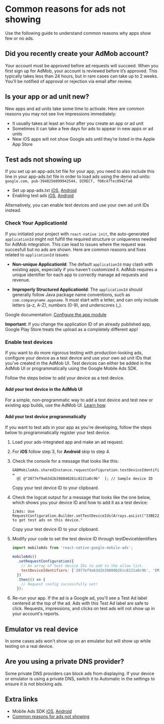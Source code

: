# Common reasons for ads not showing

Use the following guide to understand common reasons why apps show few or no ads.

## Did you recently create your AdMob account?

Your account must be approved before ad requests will succeed.
When you first sign up for AdMob, your account is reviewed before it’s approved.
This typically takes less than 24 hours, but in rare cases can take up to 2 weeks.
You'll be notified of approval or rejection via email after review.

## Is your app or ad unit new?

New apps and ad units take some time to activate.
Here are common reasons you may not see live impressions immediately:

- It usually takes at least an hour after you create an app or ad unit
- Sometimes it can take a few days for ads to appear in new apps or ad units
- New iOS apps will not show Google ads until they’re listed in the Apple App Store

## Test ads not showing up

If you set up an app-ads.txt file for your app, you need to also include this line in your app-ads.txt file in order to load ads using the demo ad units:
`google.com, pub-3940256099942544, DIRECT, f08c47fec0942fa0`

- Set up app-ads.txt [iOS](https://developers.google.com/admob/ios/app-ads), [Android](https://developers.google.com/admob/android/app-ads)
- Enabling test ads [iOS](https://developers.google.com/admob/ios/test-ads), [Android](https://developers.google.com/admob/android/test-ads)

Alternatively, you can enable test devices and use your own ad unit IDs instead.

### Check Your ApplicationId

If you initiated your project with `react-native init`, the auto-generated `applicationId` might not fulfill the required structure or uniqueness needed for AdMob integration. This can lead to issues where the request was succesfull but no ads are shown. Here are common reasons and fixes related to `applicationId` issues:

- **Non-unique ApplicationId**: The default `applicationId` may clash with existing apps, especially if you haven't customized it. AdMob requires a unique identifier for each app to correctly manage ad requests and revenue.

- **Improperly Structured ApplicationId**: The `applicationId` should generally follow Java package name conventions, such as `com.companyname.appname`. It must start with a letter, and can only include letters (a-z, A-Z), numbers (0-9), and underscores (_). 

Google documentation: [Configure the app module](https://developer.android.com/build/configure-app-module?hl=de)

**Important**:  If you change the application ID of an already published app, Google Play Store treats the upload as a completely different app!


### Enable test devices

If you want to do more rigorous testing with production-looking ads, configure your device as a test device and use your own ad unit IDs that you've created in the AdMob UI.
Test devices can either be added in the AdMob UI or programmatically using the Google Mobile Ads SDK.

Follow the steps below to add your device as a test device.

#### Add your test device in the AdMob UI

For a simple, non-programmatic way to add a test device and test new or existing app builds, use the AdMob UI.
[Learn how](https://support.google.com/admob/answer/9691433).

#### Add your test device programmatically

If you want to test ads in your app as you're developing, follow the steps below to programmatically register your test device.

1. Load your ads-integrated app and make an ad request.

2. For **iOS** follow step 3, for **Android** skip to step 4.

3. Check the console for a message that looks like this:

   ```
   GADMobileAds.sharedInstance.requestConfiguration.testDeviceIdentifiers =
     @[ @"2077ef9a63d2b398840261c8221a0c9b"  ]; // Sample device ID
   ```

   Copy your test device ID to your clipboard.

4. Check the logcat output for a message that looks like the one below, which shows you your device ID and how to add it as a test device:

   ```
   I/Ads: Use RequestConfiguration.Builder.setTestDeviceIds(Arrays.asList("33BE2250B43518CCDA7DE426D04EE231"))
   to get test ads on this device."
   ```

   Copy your test device ID to your clipboard.

5. Modify your code to set the test device ID through testDeviceIdentifiers

   ```js
   import mobileAds from 'react-native-google-mobile-ads';

   mobileAds()
     .setRequestConfiguration({
       // An array of test device IDs to add to the allow list.
       testDeviceIdentifiers: ['2077ef9a63d2b398840261c8221a0c9b', 'EMULATOR'],
     })
     .then(() => {
       // Request config successfully set!
     });
   ```

6. Re-run your app. If the ad is a Google ad, you'll see a Test Ad label centered at the top of the ad.
   Ads with this Test Ad label are safe to click. Requests, impressions, and clicks on test ads will not show up in your account's reports.

## Emulator vs real device

In some cases ads won't show up on an emulator but will show up while testing on a real device.

## Are you using a private DNS provider?

Some private DNS providers can block ads from displaying. If your device or emulator is using a private DNS, switch it to Automatic in the settings to ensure it is not blocking ads.

## Extra links

- Mobile Ads SDK [iOS](https://developers.google.com/admob/ios/quick-start), [Android](https://developers.google.com/admob/android/quick-start)
- [Common reasons for ads not showing](https://support.google.com/admob/answer/9469204)
